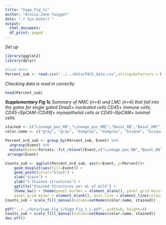 ```yaml
---
title: "Supp_Fig_1c"
author: "Alecia-Jane Twigger"
date: "`r Sys.Date()`"
output:
  html_document:
  df_print: paged
---
```

*Set up*
```r
library(ggplot2)
library(dplyr)

#load data
Percent_sub <- read.csv("../../data/FACS_data.csv",stringsAsFactors = FALSE)
```
*Checking data is read in correctly*
```r
head(Percent_sub)
```
***Supplementary Fig 1c***
*Summary of NMC (n=4) and LMC (n=4) that fall into the gates for single gated Draq5+ nucleated cells CD45+ immune cells, CD45-/EpCAM-/CD49f+ myoepithelial cells or CD45-/EpCAM+ luminal cells.*
```r
stained <- c("Lineage_pos_RB","Lineage_pos_HMC","Basal_RB","Basal_HMC","Luminal_RB","Luminal_HMC")
color.name <- c("gray", "gray", "dimgrey", "dimgrey", "bisque", "bisque")

Percent_ord_sub <- group_by(Percent_sub, Event) %>%
  ungroup(Event) %>%
  mutate(Event=forcats::fct_relevel(Event,c("Lineage_pos_RB","Basal_RB","Luminal_RB","Lineage_pos_HMC","Basal_HMC","Luminal_HMC"))) %>%
 arrange(Event)

Counts_sub <- ggplot(Percent_ord_sub, aes(x=Event, y=Percent))+
    geom_boxplot(aes(fill=Event)) + 
    geom_point(color="black") +
    xlab("Stain") +
    ylab("% Stained structures") +
    ggtitle("Stained Structures per mL of milk") +
    theme_bw() + theme(panel.border = element_blank(), panel.grid.major = element_blank(),
    panel.grid.minor = element_blank(), axis.line = element_line(colour = "black"),axis.text.x = element_text(angle = 90))
Counts_sub + scale_fill_manual(values=setNames(color.name, stained))

pdf("../../data/Supp_Fig_1/Supp_Fig_1_c.pdf", width=6, height=4)
Counts_sub + scale_fill_manual(values=setNames(color.name, stained))
dev.off()
```